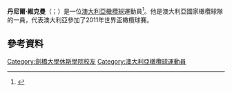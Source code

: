 '''丹尼爾·維克曼'''（{{lang-en|Daniel Vickerman}}；{{bd|1979年|6月4日|2017年|2月18日|catIdx=S}}）是一位[[澳大利亞|澳大利亞]][[橄欖球|橄欖球]]運動員<ref name = hsun-2011>{{cite web |date= 2 September 2011|first= Iain |last= Iain Payten |title= Dan Vickerman comes out of rugby hiatus to return fire at World Cup rivals |work= Herald Sun |url= http://www.heraldsun.com.au/sport/rugby-gold/dan-vickerman-comes-out-of-rugby-hiatus-to-return-fire-at-world-cup-rivals/story-fn8ouw0e-1226128461211}}</ref>。他是澳大利亞國家橄欖球隊的一員，代表澳大利亞參加了2011年世界盃橄欖球賽。

==參考資料==
{{Reflist}}

{{DEFAULTSORT: Vickerman, Dan}}
[[Category:劍橋大學休斯學院校友|Category:劍橋大學休斯學院校友]]
[[Category:澳大利亞橄欖球運動員|Category:澳大利亞橄欖球運動員]]